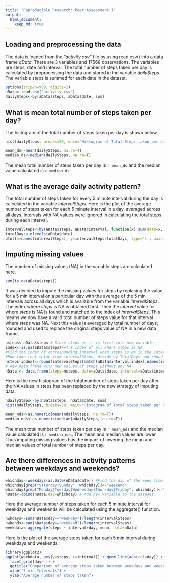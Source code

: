 ```yaml
---
title: "Reproducible Research: Peer Assessment 1"
output: 
  html_document:
    keep_md: true
---
```



## Loading and preprocessing the data

The data is loaded from the *"activity.csv"* file by using read.csv() into a data frame *aData*. There are 3 variables and 17568 observations. The variables are steps, date and interval. The total number of steps taken per day is calculated by preprocessing the data and stored in the variable *dailySteps*. The variable steps is summed for each date in the dataset. 
```r
options(scipen=999, digits=2)
aData<-read.csv("activity.csv")
dailySteps<-by(aData$steps, aData$date, sum)
```

## What is mean total number of steps taken per day?

The histogram of the total number of steps taken per day is shown below.
```r
hist(dailySteps, breaks=50, main="Histogram of Total Steps taken per day", xlab="Total Steps per Day")
```
```r
mean_ds<-mean(dailySteps, na.rm=T)
median_ds<-median(dailySteps, na.rm=T)
```
The mean total number of steps taken per day is `r mean_ds` and the median value calculated is `r median_ds`.

## What is the average daily activity pattern?
The total number of steps taken for every 5 minute interval during the day is calculated in the variable *intervalSteps*. Here is the plot of the average number of steps taken for each 5 minute interval in a day, averaged across all days. Intervals with NA values were ignored in calculating the total steps during each interval.
```r
intervalSteps<-by(aData$steps, aData$interval, function(x) sum(data=x, na.rm=T))
totalDays<-nlevels(aData$date)
plot(x=names(intervalSteps), y=intervalSteps/totalDays, type='l', main="Daily Average Activity Pattern for Steps", xlab="5-min Intervals in a Day", ylab="Average Number of Steps")
```

## Imputing missing values
The number of missing values (NA) in the variable steps are calculated here.
```r
sum(is.na(aData$steps))
```
It was decided to impute the missing values for steps by replacing the value for a 5 min interval on a particular day with the average of the 5 min intervals across all days which is available from the variable *intervalSteps*. The index where *steps* is NA is obtained first. Then the *interval* value for where *steps* is NA is found and matched to the index of *intervalSteps*. This means we now have a valid total number of steps value for that interval where *steps* was NA. Next this value is averaged by total number of days, rounded and used to replace the original steps value of NA in a new data frame.
```r
nsteps<-aData$steps # Store steps as it is first into new variable
index<-is.na(aData$steps)==T # Index of all where steps is NA
#Find the index of corresponding interval when steps is NA in the intervalSteps list
#Now take that value from intervalSteps, divide by TotalDays and round it.
nsteps[index]<-round(intervalSteps[match(aData$interval[index],names(intervalSteps))]/totalDays + 0.5)
# new data frame with new values of steps without any NA
nData <- data.frame(steps=nsteps, date=aData$date, interval=aData$interval)
```

Here is the new histogram of the total number of steps taken per day after the NA values in steps has been replaced by the new strategy of imputing data.
```r
ndailySteps<-by(nData$steps, nData$date, sum)
hist(ndailySteps, breaks=50, main="Histogram of Total Steps taken per day (after imputing)", xlab="Total Steps per Day")
```
```r
mean_nds<-as.numeric(mean(ndailySteps, na.rm=T))
median_nds<-as.numeric(median(ndailySteps, na.rm=T))
```
The mean total number of steps taken per day is `r mean_nds` and the median value calculated is `r median_nds`.
The mean and median values are lower. Thus imputing missing values has the impact of lowering the mean and median values of total number of steps per day.

## Are there differences in activity patterns between weekdays and weekends?
```r
whichday<-weekdays(as.Date(nData$date)) #Find the day of the week from date
whichday[grep("Saturday|Sunday", whichday)]<-"weekend"
whichday[grep("Monday|Tuesday|Wednesday|Thursday|Friday", whichday)]<-"weekday"
nData<-cbind(nData,day=whichday) # Add new variable to the dataset
```
Here the average number of steps taken for each 5 minute interval for weekdays and weekends will be calculated using the aggregate() function. 
```r
nwkdays<-sum(nData$day=="weekday")/length(intervalSteps)
nwkends<-sum(nData$day=="weekend")/length(intervalSteps)
weekdata<-aggregate(steps ~ interval+day, mean, data=nData)
```
Here is the plot of the average steps taken for each 5 min interval during weekdays and weekends.
```r
library(ggplot2)
ggplot(weekdata, aes(y=steps, x=interval)) + geom_line(aes(col=day)) + 
  facet_grid(day~ .) + 
  ggtitle("Comparison of average steps taken between weekdays and weekends") + 
  xlab("5 min Intervals") + 
  ylab("Average number of steps taken")
```
